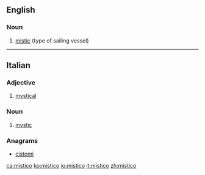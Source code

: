 ==English==

===Noun===
{{en-noun|s|misticoes}}

# [[mistic]] (type of sailing vessel)

----

==Italian==

===Adjective===
{{it-adj|mistic|o|a|i|he}}

# [[mystical]]

===Noun===
{{it-noun|m|mistici}}

# [[mystic]]

===Anagrams===
* [[cistomi#Italian|cistomi]]

[[ca:mistico]]
[[ko:mistico]]
[[io:mistico]]
[[it:mistico]]
[[zh:mistico]]